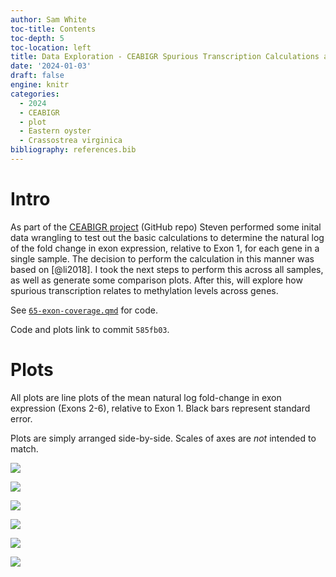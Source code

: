 ```yaml
---
author: Sam White
toc-title: Contents
toc-depth: 5
toc-location: left
title: Data Exploration - CEABIGR Spurious Transcription Calculations and Plotting
date: '2024-01-03'
draft: false
engine: knitr
categories: 
  - 2024
  - CEABIGR
  - plot
  - Eastern oyster
  - Crassostrea virginica
bibliography: references.bib
---
```


# Intro

As part of the [CEABIGR project](https://github.com/sr320/ceabigr) (GitHub repo) Steven performed some inital data wrangling to test out the basic calculations to determine the natural log of the fold change in exon expression, relative to Exon 1, for each gene in a single sample. The decision to perform the calculation in this manner was based on [@li2018]. I took the next steps to perform this across all samples, as well as generate some comparison plots. After this, will explore how spurious transcription relates to methylation levels across genes.

See [`65-exon-coverage.qmd`](https://github.com/sr320/ceabigr/blob/585fb039e7d7b12295781f0a0141e84eee901631/code/65-exon-coverage.qmd) for code.

::: callout-note
Code and plots link to commit `585fb03`.
:::

# Plots

All plots are line plots of the mean natural log fold-change in exon expression (Exons 2-6), relative to Exon 1. Black bars represent standard error.

::: callout-note
Plots are simply arranged side-by-side. Scales of axes are *not* intended to match.
:::

::: {layout-nrow="3"}
![](https://raw.githubusercontent.com/sr320/ceabigr/585fb039e7d7b12295781f0a0141e84eee901631/output/65-exon-coverage/figures/control-females.v.control-males-line_plot.png){fig-alt="Line plots of mean natural log fold-change of exon expression relative to Exon 1. Pink line is control females. Blue line is control males. Black bars represent standard error."}

![](https://raw.githubusercontent.com/sr320/ceabigr/585fb039e7d7b12295781f0a0141e84eee901631/output/65-exon-coverage/figures/control-females.v.exposed-females-line_plot.png){fig-alt="Line plots of mean natural log fold-change of exon expression relative to Exon 1. Pink line is control females. Blue line is exposed females. Black bars represent standard error."}

![](https://raw.githubusercontent.com/sr320/ceabigr/585fb039e7d7b12295781f0a0141e84eee901631/output/65-exon-coverage/figures/control-males.v.exposed-males-line_plot.png){fig-alt="Line plots of mean natural log fold-change of exon expression relative to Exon 1. Pink line is control males. Blue line is exposed males. Black bars represent standard error."}

![](https://raw.githubusercontent.com/sr320/ceabigr/585fb039e7d7b12295781f0a0141e84eee901631/output/65-exon-coverage/figures/controls.v.exposed-line_plot.png){fig-alt="Line plots of mean natural log fold-change of exon expression relative to Exon 1. Pink line is controls. Blue line is exposed. Black bars represent standard error."}

![](https://raw.githubusercontent.com/sr320/ceabigr/585fb039e7d7b12295781f0a0141e84eee901631/output/65-exon-coverage/figures/exposed-females.v.exposed-males-line_plot.png){fig-alt="Line plots of mean natural log fold-change of exon expression relative to Exon 1. Pink line is exposed females. Blue line is exposed males. Black bars represent standard error."}

![](https://raw.githubusercontent.com/sr320/ceabigr/585fb039e7d7b12295781f0a0141e84eee901631/output/65-exon-coverage/figures/females.v.males-line_plot.png){fig-alt="Line plots of mean natural log fold-change of exon expression relative to Exon 1. Pink line is females. Blue line is males. Black bars represent standard error."}
:::

